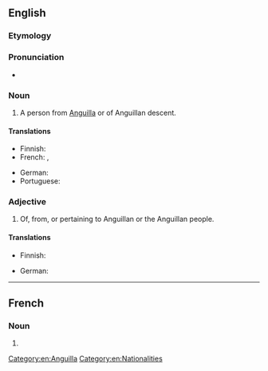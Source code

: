 ==English==

===Etymology===
{{suffix|Anguilla|n|lang=en}}

===Pronunciation===
* {{IPA|/æŋˈɡwɪlən/|lang=en}}

===Noun===
{{en-noun}}

# A person from [[Anguilla]] or of Anguillan descent.

====Translations====
{{trans-top|person from Anguilla}}
* Finnish: {{t|fi|anguillalainen}}
* French: {{t+|fr|Anguillan|m}}, {{t|fr|Anguillane|f}}
{{trans-mid}}
* German: {{t|de|von Anguilla}}
* Portuguese: {{t|pt|anguillano|m}}
{{trans-bottom}}

===Adjective===
{{en-adj|-}}

# Of, from, or pertaining to Anguillan or the Anguillan people.

====Translations====
{{trans-top|of, from, or pertaining to Anguilla}}
* Finnish: {{t|fi|anguillalainen}}
{{trans-mid}}
* German: {{t|de|von Anguilla}}
{{trans-bottom}}

[[Category:en:Anguilla]]
[[Category:en:Nationalities]]

----

==French==

===Noun===
{{fr-noun|m|f=Anguillanne}}

# {{l|en|Anguillan}}